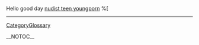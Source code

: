 Hello good day <a href=" http://www.brides.com/user/profile/community/Alyssaaa ">nudist teen youngporn</a>  %[
----
[[CategoryGlossary]]

__NOTOC__